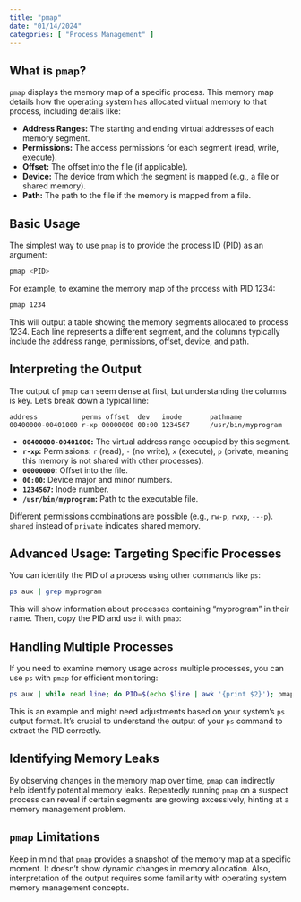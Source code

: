 ```yaml
---
title: "pmap"
date: "01/14/2024"
categories: [ "Process Management" ]
---
```

## What is `pmap`?

`pmap` displays the memory map of a specific process.  This memory map details how the operating system has allocated virtual memory to that process, including details like:

* **Address Ranges:**  The starting and ending virtual addresses of each memory segment.
* **Permissions:**  The access permissions for each segment (read, write, execute).
* **Offset:**  The offset into the file (if applicable).
* **Device:**  The device from which the segment is mapped (e.g., a file or shared memory).
* **Path:** The path to the file if the memory is mapped from a file.


## Basic Usage

The simplest way to use `pmap` is to provide the process ID (PID) as an argument:

```bash
pmap <PID>
```

For example, to examine the memory map of the process with PID 1234:

```bash
pmap 1234
```

This will output a table showing the memory segments allocated to process 1234.  Each line represents a different segment, and the columns typically include the address range, permissions, offset, device, and path.


##  Interpreting the Output

The output of `pmap` can seem dense at first, but understanding the columns is key. Let's break down a typical line:

```
address           perms offset  dev   inode       pathname
00400000-00401000 r-xp 00000000 00:00 1234567     /usr/bin/myprogram
```

* **`00400000-00401000`:**  The virtual address range occupied by this segment.
* **`r-xp`:** Permissions: `r` (read), `-` (no write), `x` (execute), `p` (private, meaning this memory is not shared with other processes).
* **`00000000`:** Offset into the file.
* **`00:00`:** Device major and minor numbers.
* **`1234567`:** Inode number.
* **`/usr/bin/myprogram`:** Path to the executable file.

Different permissions combinations are possible (e.g., `rw-p`, `rwxp`, `---p`).  `shared` instead of `private` indicates shared memory.


## Advanced Usage:  Targeting Specific Processes

You can identify the PID of a process using other commands like `ps`:

```bash
ps aux | grep myprogram
```

This will show information about processes containing "myprogram" in their name.  Then, copy the PID and use it with `pmap`:


##  Handling Multiple Processes

If you need to examine memory usage across multiple processes, you can use `ps` with `pmap` for efficient monitoring:

```bash
ps aux | while read line; do PID=$(echo $line | awk '{print $2}'); pmap $PID; done
```
This is an example and might need adjustments based on your system's `ps` output format. It's crucial to understand the output of your `ps` command to extract the PID correctly.


## Identifying Memory Leaks

By observing changes in the memory map over time, `pmap` can indirectly help identify potential memory leaks. Repeatedly running `pmap` on a suspect process can reveal if certain segments are growing excessively, hinting at a memory management problem.



##  `pmap` Limitations

Keep in mind that `pmap` provides a snapshot of the memory map at a specific moment. It doesn't show dynamic changes in memory allocation.  Also, interpretation of the output requires some familiarity with operating system memory management concepts.

